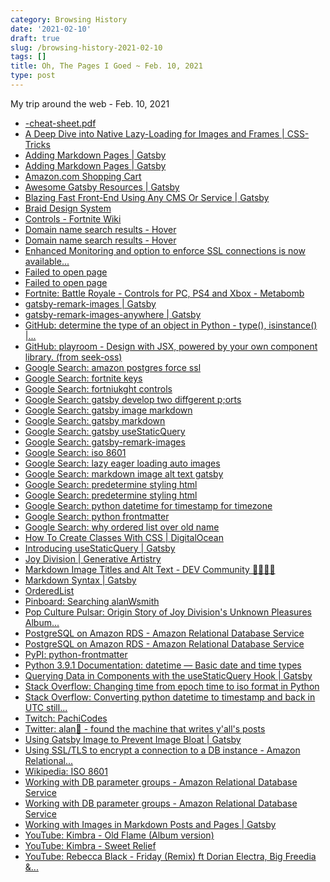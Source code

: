 ```yaml
---
category: Browsing History
date: '2021-02-10'
draft: true
slug: /browsing-history-2021-02-10
tags: []
title: Oh, The Pages I Goed ~ Feb. 10, 2021
type: post
---
```



My trip around the web - Feb. 10, 2021

- [-cheat-sheet.pdf](https://www.gatsbyjs.com/gatsby-cheat-sheet.pdf)
- [A Deep Dive into Native Lazy-Loading for Images and Frames | CSS-Tricks](https://css-tricks.com/a-deep-dive-into-native-lazy-loading-for-images-and-frames/)
- [Adding Markdown Pages | Gatsby](https://www.gatsbyjs.com/docs/how-to/routing/adding-markdown-pages/)
- [Adding Markdown Pages | Gatsby](https://www.gatsbyjs.com/docs/how-to/routing/adding-markdown-pages/#add-a-markdown-file)
- [Amazon.com Shopping Cart](https://www.amazon.com/gp/cart/view.html?ref_=nav_cart)
- [Awesome Gatsby Resources | Gatsby](https://www.gatsbyjs.com/docs/awesome-gatsby-resources/#gatsby-tutorials)
- [Blazing Fast Front-End Using Any CMS Or Service | Gatsby](https://www.gatsbyjs.com/)
- [Braid Design System](https://seek-oss.github.io/braid-design-system/)
- [Controls - Fortnite Wiki](https://fortnite.gamepedia.com/Controls)
- [Domain name search results - Hover](https://www.hover.com/domains/results?utf8=%E2%9C%93&q=howto.dev)
- [Domain name search results - Hover](https://www.hover.com/domains/results?utf8=%E2%9C%93&q=howtocode.dev)
- [Enhanced Monitoring and option to enforce SSL connections is now available...](https://aws.amazon.com/about-aws/whats-new/2016/03/enhanced-monitoring-and-option-to-enforce-ssl-connections-is-now-available-for-amazon-rds-for-postgresql/)
- [Failed to open page](https://howto.dev/)
- [Failed to open page](https://howtocode.dev/)
- [Fortnite: Battle Royale - Controls for PC, PS4 and Xbox - Metabomb](https://www.metabomb.net/fortnite-battle-royale/gameplay-guides/fortnite-battle-royale-controls-for-pc-ps4-and-xbox-one)
- [gatsby-remark-images | Gatsby](https://www.gatsbyjs.com/plugins/gatsby-remark-images/)
- [gatsby-remark-images-anywhere | Gatsby](https://www.gatsbyjs.com/plugins/gatsby-remark-images-anywhere/)
- [GitHub: determine the type of an object in Python - type(), isinstance() |...](https://note.nkmk.me/en/python-type-isinstance/)
- [GitHub: playroom - Design with JSX, powered by your own component library. (from seek-oss)](https://github.com/seek-oss/playroom)
- [Google Search: amazon postgres force ssl](https://www.google.com/search?client=safari&rls=en&q=amazon+postgres+force+ssl&ie=UTF-8&oe=UTF-8)
- [Google Search: fortnite keys](https://www.google.com/search?client=safari&rls=en&q=fortnite+keys&ie=UTF-8&oe=UTF-8)
- [Google Search: fortniukght controls](https://www.google.com/search?client=safari&rls=en&q=fortniukght+controls&ie=UTF-8&oe=UTF-8)
- [Google Search: gatsby develop two diffgerent p;orts](https://www.google.com/search?client=safari&rls=en&q=gatsby+develop+two+diffgerent+p;orts&ie=UTF-8&oe=UTF-8)
- [Google Search: gatsby image markdown](https://www.google.com/search?client=safari&rls=en&q=gatsby+image+markdown&ie=UTF-8&oe=UTF-8)
- [Google Search: gatsby markdown](https://www.google.com/search?client=safari&rls=en&q=gatsby+markdown&ie=UTF-8&oe=UTF-8)
- [Google Search: gatsby useStaticQuery](https://www.google.com/search?client=safari&rls=en&q=gatsby+useStaticQuery&ie=UTF-8&oe=UTF-8)
- [Google Search: gatsby-remark-images](https://www.google.com/search?client=safari&rls=en&q=gatsby-remark-images&ie=UTF-8&oe=UTF-8)
- [Google Search: iso 8601](https://www.google.com/search?client=safari&rls=en&q=iso+8601&ie=UTF-8&oe=UTF-8)
- [Google Search: lazy eager loading auto images](https://www.google.com/search?newwindow=1&client=safari&rls=en&ei=LY4kYOe3Osbl5gK8xZ6QBw&q=lazy+eager+loading+auto+images&oq=lazy+eager+loading+auto+images&gs_lcp=Cgdnd3Mtd2l6EAM6BwgAEEcQsAM6CAghEBYQHRAeOgUIIRCgAToFCCEQqwI6BwghEAoQoAFQhNIBWPvXAWDq2gFoAXACeACAAZoBiAHLBpIBAzUuM5gBAKABAaoBB2d3cy13aXrIAQjAAQE&sclient=gws-wiz&ved=0ahUKEwingvPT3ODuAhXGslkKHbyiB3IQ4dUDCAw&uact=5)
- [Google Search: markdown image alt text gatsby](https://www.google.com/search?newwindow=1&client=safari&rls=en&ei=nJAkYKiGFqrU5gLWx4D4Ag&q=markdown+image+alt+text+gatsby&oq=markdown+image+alt+text+gatsby&gs_lcp=Cgdnd3Mtd2l6EAMyBQgAEM0CMgUIABDNAjIFCAAQzQI6BwgAEEcQsAM6BggAEBYQHjoICCEQFhAdEB46BQghEKABOgcIIRAKEKABULEqWJ83YPo6aAFwAngAgAFoiAHMBZIBAzcuMZgBAKABAaoBB2d3cy13aXrIAQjAAQE&sclient=gws-wiz&ved=0ahUKEwioxNf83uDuAhUqqlkKHdYjAC8Q4dUDCAw&uact=5)
- [Google Search: predetermine styling html](https://www.google.com/search?newwindow=1&client=safari&rls=en&ei=OyYkYNqGK6WSwbkP0tObqAY&q=predetermine+styling+html&oq=predetermine+styling+html&gs_lcp=CgZwc3ktYWIQAzIFCCEQoAEyBQghEKABMgUIIRCrAjIFCCEQqwIyBQghEKsCOgcIABBHELADOgcIIRAKEKABUPOIAViYkAFgg5cBaAFwAngAgAGGAYgBwgWSAQMwLjaYAQCgAQGqAQdnd3Mtd2l6yAEIwAEB&sclient=psy-ab&ved=0ahUKEwiakJLD-d_uAhUlSTABHdLpBmUQ4dUDCAw&uact=5)
- [Google Search: predetermine styling html](https://www.google.com/search?q=predetermine+styling+html&newwindow=1&client=safari&rls=en&ei=UCYkYLS4AviVwbkPg6qp0AU&start=10&sa=N&ved=2ahUKEwi0oOvM-d_uAhX4SjABHQNVCloQ8NMDegQIBRBH&biw=1280&bih=646&dpr=2)
- [Google Search: python datetime for timestamp for timezone](https://www.google.com/search?client=safari&rls=en&q=python+datetime+for+timestamp+for+timezone&ie=UTF-8&oe=UTF-8)
- [Google Search: python frontmatter](https://www.google.com/search?client=safari&rls=en&q=python+frontmatter&ie=UTF-8&oe=UTF-8)
- [Google Search: why ordered list over old name](https://www.google.com/search?q=why+ordered+list+over+old+name&newwindow=1&client=safari&rls=en&ei=CickYKi6EruawbkPqqmtwAQ&start=10&sa=N&ved=2ahUKEwio59Ol-t_uAhU7TTABHapUC0gQ8NMDegQIEhBK&biw=1280&bih=646)
- [How To Create Classes With CSS | DigitalOcean](https://www.digitalocean.com/community/tutorials/how-to-create-classes-with-css)
- [Introducing useStaticQuery | Gatsby](https://www.gatsbyjs.com/blog/2019-02-20-introducing-use-static-query/)
- [Joy Division | Generative Artistry](https://generativeartistry.com/tutorials/joy-division/)
- [Markdown Image Titles and Alt Text - DEV Community 👩‍💻👨‍💻](https://dev.to/stephencweiss/markdown-image-titles-and-alt-text-5fi1)
- [Markdown Syntax | Gatsby](https://www.gatsbyjs.com/docs/reference/markdown-syntax/)
- [OrderedList](https://carbon-svelte.vercel.app/components/OrderedList)
- [Pinboard: Searching alanWsmith](https://pinboard.in/search/u:alanWsmith?query=DataVisualizations)
- [Pop Culture Pulsar: Origin Story of Joy Division's Unknown Pleasures Album...](https://blogs.scientificamerican.com/sa-visual/pop-culture-pulsar-origin-story-of-joy-division-s-unknown-pleasures-album-cover-video/)
- [PostgreSQL on Amazon RDS - Amazon Relational Database Service](https://docs.aws.amazon.com/AmazonRDS/latest/UserGuide/CHAP_PostgreSQL.html#PostgreSQL.Concepts.General.SSL.Requiring)
- [PostgreSQL on Amazon RDS - Amazon Relational Database Service](https://docs.aws.amazon.com/AmazonRDS/latest/UserGuide/CHAP_PostgreSQL.html#PostgreSQL.Concepts.General.SSL)
- [PyPI: python-frontmatter](https://pypi.org/project/python-frontmatter/)
- [Python 3.9.1 Documentation: datetime — Basic date and time types](https://docs.python.org/3/library/datetime.html)
- [Querying Data in Components with the useStaticQuery Hook | Gatsby](https://www.gatsbyjs.com/docs/how-to/querying-data/use-static-query/)
- [Stack Overflow: Changing time from epoch time to iso format in Python](https://stackoverflow.com/questions/27506541/changing-time-from-epoch-time-to-iso-format-in-python)
- [Stack Overflow: Converting python datetime to timestamp and back in UTC still...](https://stackoverflow.com/questions/5956638/converting-python-datetime-to-timestamp-and-back-in-utc-still-uses-local-timezon)
- [Twitch: PachiCodes](https://www.twitch.tv/pachicodes)
- [Twitter: alan🐛 - found the machine that writes y'all's posts ](https://twitter.com/bookmaggot/status/1359461369347735557)
- [Using Gatsby Image to Prevent Image Bloat | Gatsby](https://www.gatsbyjs.com/docs/how-to/images-and-media/using-gatsby-image/)
- [Using SSL/TLS to encrypt a connection to a DB instance - Amazon Relational...](https://docs.aws.amazon.com/AmazonRDS/latest/UserGuide/UsingWithRDS.SSL.html)
- [Wikipedia: ISO 8601](https://en.wikipedia.org/wiki/ISO_8601)
- [Working with DB parameter groups - Amazon Relational Database Service](https://docs.aws.amazon.com/AmazonRDS/latest/UserGuide/USER_WorkingWithParamGroups.html#USER_ParamValuesRef)
- [Working with DB parameter groups - Amazon Relational Database Service](https://docs.aws.amazon.com/AmazonRDS/latest/UserGuide/USER_WorkingWithParamGroups.html)
- [Working with Images in Markdown Posts and Pages | Gatsby](https://www.gatsbyjs.com/docs/working-with-images-in-markdown/?ref=hackernoon.com)
- [YouTube: Kimbra - Old Flame (Album version)](https://www.youtube.com/watch?v=iJtUMAerWcU)
- [YouTube: Kimbra - Sweet Relief](https://www.youtube.com/watch?v=cSzBG8awAW0)
- [YouTube: Rebecca Black - Friday (Remix) ft Dorian Electra, Big Freedia &...](https://www.youtube.com/watch?v=iCFOcqsnc9Y)